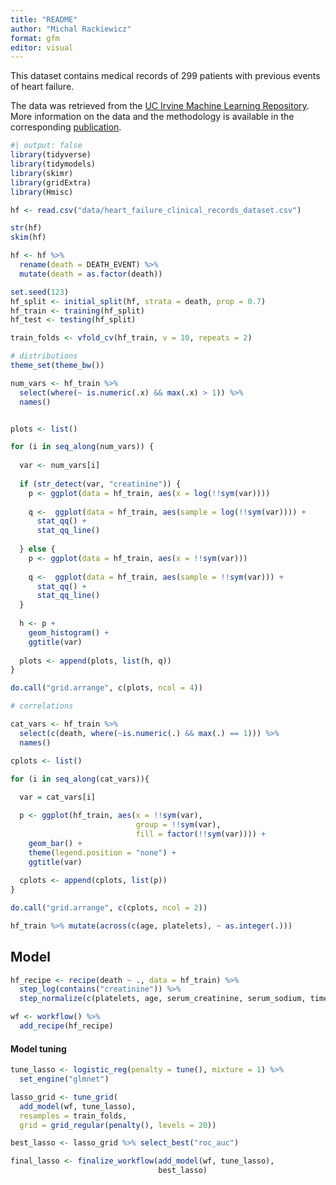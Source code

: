 ```yaml
---
title: "README"
author: "Michal Rackiewicz"
format: gfm
editor: visual
---
```


This dataset contains medical records of 299 patients with previous events of heart failure.

The data was retrieved from the [UC Irvine Machine Learning Repository](https://archive.ics.uci.edu/dataset/519/heart+failure+clinical+records). More information on the data and the methodology is available in the corresponding [publication](https://www.semanticscholar.org/paper/e64579d8593140396b518682bb3a47ba246684eb).

```r
#| output: false
library(tidyverse)
library(tidymodels)
library(skimr)
library(gridExtra)
library(Hmisc)
```

```r
hf <- read.csv("data/heart_failure_clinical_records_dataset.csv")
```

```r
str(hf)
skim(hf)
```

```r
hf <- hf %>% 
  rename(death = DEATH_EVENT) %>% 
  mutate(death = as.factor(death))
```

```r
set.seed(123)
hf_split <- initial_split(hf, strata = death, prop = 0.7)
hf_train <- training(hf_split)
hf_test <- testing(hf_split)
```

```r
train_folds <- vfold_cv(hf_train, v = 10, repeats = 2)
```

```r
# distributions
theme_set(theme_bw())

num_vars <- hf_train %>% 
  select(where(~ is.numeric(.x) && max(.x) > 1)) %>% 
  names()


plots <- list()

for (i in seq_along(num_vars)) {
  
  var <- num_vars[i]
  
  if (str_detect(var, "creatinine")) {
    p <- ggplot(data = hf_train, aes(x = log(!!sym(var))))
    
    q <-  ggplot(data = hf_train, aes(sample = log(!!sym(var)))) +
      stat_qq() +
      stat_qq_line()
    
  } else {
    p <- ggplot(data = hf_train, aes(x = !!sym(var)))
    
    q <-  ggplot(data = hf_train, aes(sample = !!sym(var))) +
      stat_qq() +
      stat_qq_line()
  }
  
  h <- p + 
    geom_histogram() +
    ggtitle(var)
  
  plots <- append(plots, list(h, q))
}

do.call("grid.arrange", c(plots, ncol = 4))

# correlations
```

```r
cat_vars <- hf_train %>% 
  select(c(death, where(~is.numeric(.) && max(.) == 1))) %>% 
  names()

cplots <- list()

for (i in seq_along(cat_vars)){
  
  var = cat_vars[i]

  p <- ggplot(hf_train, aes(x = !!sym(var),
                            group = !!sym(var),
                            fill = factor(!!sym(var)))) +
    geom_bar() +
    theme(legend.position = "none") +
    ggtitle(var)
  
  cplots <- append(cplots, list(p))
}

do.call("grid.arrange", c(cplots, ncol = 2))
```
```r
hf_train %>% mutate(across(c(age, platelets), ~ as.integer(.)))
```


## Model
```r
hf_recipe <- recipe(death ~ ., data = hf_train) %>% 
  step_log(contains("creatinine")) %>%
  step_normalize(c(platelets, age, serum_creatinine, serum_sodium, time, ejection_fraction, creatinine_phosphokinase))
```

```r
wf <- workflow() %>% 
  add_recipe(hf_recipe)
```


#### Model tuning
```r
tune_lasso <- logistic_reg(penalty = tune(), mixture = 1) %>% 
  set_engine("glmnet")
```

```r
lasso_grid <- tune_grid(
  add_model(wf, tune_lasso),
  resamples = train_folds,
  grid = grid_regular(penalty(), levels = 20))
```

```r
best_lasso <- lasso_grid %>% select_best("roc_auc")
```

```r
final_lasso <- finalize_workflow(add_model(wf, tune_lasso),
                                 best_lasso)
```

